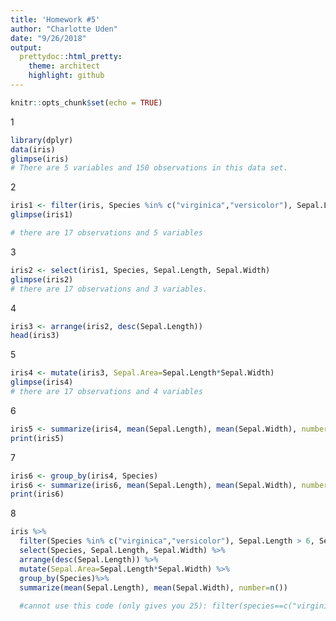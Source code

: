 ```yaml
---
title: 'Homework #5'
author: "Charlotte Uden"
date: "9/26/2018"
output:
  prettydoc::html_pretty:
    theme: architect
    highlight: github
---
```


```r
knitr::opts_chunk$set(echo = TRUE)
```

1

```r
library(dplyr)
data(iris)
glimpse(iris)
# There are 5 variables and 150 observations in this data set. 
```

2 

```r
iris1 <- filter(iris, Species %in% c("virginica","versicolor"), Sepal.Length > 6, Sepal.Width > 2.5)
glimpse(iris1)

# there are 17 observations and 5 variables
```

3

```r
iris2 <- select(iris1, Species, Sepal.Length, Sepal.Width)
glimpse(iris2)
# there are 17 observations and 3 variables. 
```

4

```r
iris3 <- arrange(iris2, desc(Sepal.Length))
head(iris3)
```

5

```r
iris4 <- mutate(iris3, Sepal.Area=Sepal.Length*Sepal.Width)
glimpse(iris4)
# there are 17 observations and 4 variables
```

6

```r
iris5 <- summarize(iris4, mean(Sepal.Length), mean(Sepal.Width), number=n())
print(iris5)
```

7

```r
iris6 <- group_by(iris4, Species)
iris6 <- summarize(iris6, mean(Sepal.Length), mean(Sepal.Width), number=n())
print(iris6)
```

8

```r
iris %>%
  filter(Species %in% c("virginica","versicolor"), Sepal.Length > 6, Sepal.Width > 2.5) %>%
  select(Species, Sepal.Length, Sepal.Width) %>%
  arrange(desc(Sepal.Length)) %>%
  mutate(Sepal.Area=Sepal.Length*Sepal.Width) %>%
  group_by(Species)%>%
  summarize(mean(Sepal.Length), mean(Sepal.Width), number=n())
  
  #cannot use this code (only gives you 25): filter(species==c("virginica","versicolor")
```
